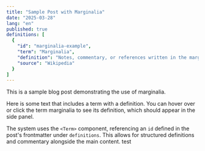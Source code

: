 ```yaml
---
title: "Sample Post with Marginalia"
date: "2025-03-28"
lang: "en"
published: true
definitions: [
  {
    "id": "marginalia-example",
    "term": "Marginalia",
    "definition": "Notes, commentary, or references written in the margin of a text.",
    "source": "Wikipedia"
  }
]
---
```

This is a sample blog post demonstrating the use of marginalia.

Here is some text that includes a term with a definition. You can hover over or click the term <Term targetId="marginalia-example">marginalia</Term> to see its definition, which should appear in the side panel.

The system uses the `<Term>` component, referencing an `id` defined in the post's frontmatter under `definitions`. This allows for structured definitions and commentary alongside the main content. <Term targetId="test">test</Term>